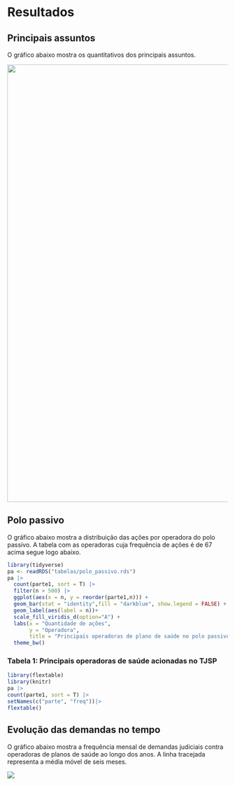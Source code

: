 
# Resultados

## Principais assuntos

O gráfico abaixo mostra os quantitativos dos principais assuntos.

![](graficos/assuntos.png){width=1000}

## Polo passivo
O gráfico abaixo mostra a distribuição das ações por operadora do polo passivo. A tabela com as operadoras cuja frequência de ações é de 67 acima segue logo abaixo.

```r
library(tidyverse)
pa <- readRDS("tabelas/polo_passivo.rds")
pa |>
  count(parte1, sort = T) |>
  filter(n > 500) |>
  ggplot(aes(x = n, y = reorder(parte1,n))) +
  geom_bar(stat = "identity",fill = "darkblue", show.legend = FALSE) +
  geom_label(aes(label = n))+
  scale_fill_viridis_d(option="A") +
  labs(x = "Quantidade de ações",
       y = "Operadora",
       title = "Principais operadoras de plano de saúde no polo passivo no TJSP") +
  theme_bw()

```

### Tabela 1: Principais operadoras de saúde acionadas no TJSP

```r
library(flextable)
library(knitr)
pa |>
count(parte1, sort = T) |>
setNames(c("parte", "freq"))|>
flextable()
```
## Evolução das demandas no tempo

O gráfico abaixo mostra a frequência mensal de demandas judiciais contra operadoras de planos de saúde ao longo dos anos. A linha tracejada representa a média móvel de seis meses.


![](graficos/tb_mes.png)



